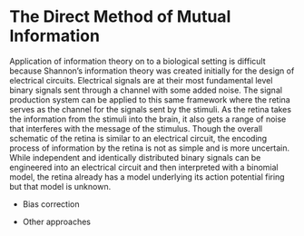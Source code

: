 # The Direct Method of Mutual Information

Application of information theory on to a biological setting is difficult because Shannon's information theory was created initially for the design of electrical circuits. Electrical signals are at their most fundamental level binary signals sent through a channel with some added noise. The signal production system can be applied to this same framework where the retina serves as the channel for the signals sent by the stimuli. As the retina takes the information from the stimuli into the brain, it also gets a range of noise that interferes with the message of the stimulus. Though the overall schematic of the retina is similar to an electrical circuit, the encoding process of information by the retina is not as simple and is more uncertain. While independent and identically distributed binary signals can be engineered into an electrical circuit and then interpreted with a binomial model, the retina already has a model underlying its action potential firing but that model is unknown. 




- Bias correction


- Other approaches
